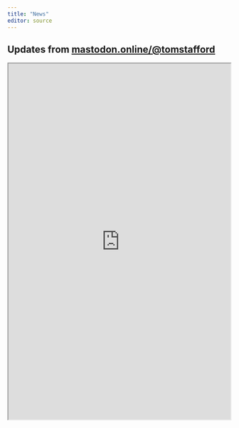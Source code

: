 ```yaml
---
title: "News"
editor: source
---
```


::: html
```{=html}
<style>
  iframe {
    width: 100%;
    aspect-ratio: 500 / 800;
    max-width: 500px; /* Optional */
  }
</style>
```
:::

## Updates from <mastodon.online/@tomstafford>

<iframe allowfullscreen sandbox="allow-top-navigation allow-scripts allow-popups allow-popups-to-escape-sandbox" src="https://mastofeed.com/apiv2/feed?userurl=https%3A%2F%2Fmastodon.online%2Fusers%2Ftomstafford&theme=light&size=100&header=false&replies=false&boosts=false"></iframe>


